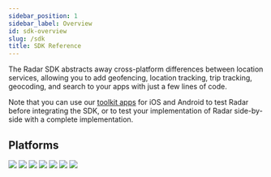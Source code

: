 ```yaml
---
sidebar_position: 1
sidebar_label: Overview
id: sdk-overview
slug: /sdk
title: SDK Reference
---
```



The Radar SDK abstracts away cross-platform differences between location services, allowing you to add geofencing, location tracking, trip tracking, geocoding, and search to your apps with just a few lines of code.

Note that you can use our [toolkit apps](/toolkit) for iOS and Android to test Radar before integrating the SDK, or to test your implementation of Radar side-by-side with a complete implementation.

## Platforms

<div className="deck">
  <LinkCard linkTo="/sdk/ios">
    <TileCard title="iOS">
      <img className="logo sdk-logo" src="https://images.ctfassets.net/f2vbu16fzuly/5nxMfOV1AEV42ukkHiNEqY/005508c8f85c145079d37634b937daa0/sdk-ios.png"/>
    </TileCard>
  </LinkCard>
  <LinkCard linkTo="/sdk/android">
    <TileCard title="Android">
      <img className="logo sdk-logo" src="https://images.ctfassets.net/f2vbu16fzuly/1h7LIGOy91PGb9OIlJkvhq/40ab496e9cee48a3791ef4839a44add3/sdk-android.png"/>
    </TileCard>
  </LinkCard>
  <LinkCard linkTo="/sdk/react-native">
    <TileCard title="React Native">
      <img className="logo sdk-logo" src="https://images.ctfassets.net/f2vbu16fzuly/qbwztcZOOUmwmTPXcCmX4/e98763cecf860e99db6396ddc663645a/sdk-react-native.png"/>
    </TileCard>
  </LinkCard>
  <LinkCard linkTo="/sdk/web">
    <TileCard title="Web">
      <img className="logo sdk-logo" src="https://images.ctfassets.net/f2vbu16fzuly/1MR4TnCTsc6CraImsULmb7/943ff0729468bfdf803bb044cdb31322/sdk-web.png"/>
      </TileCard>
  </LinkCard>
  <LinkCard linkTo="/sdk/cordova">
    <TileCard title="Cordova">
      <img className="logo sdk-logo" src="https://images.ctfassets.net/f2vbu16fzuly/2OrYoemP0eAsp7EtiO11tY/85d43c98638e48e682283c15e4320621/sdk-cordova.png"/>
    </TileCard>
  </LinkCard>
  <LinkCard linkTo="/sdk/capacitor">
    <TileCard title="Capacitor">
      <img className="logo sdk-logo" src="https://images.ctfassets.net/f2vbu16fzuly/3mdbgE2n1kOqPU0IYSstD9/29a131d4bbaa1f332191043a733492d0/sdk-capacitor.png"/>
    </TileCard>
  </LinkCard>
  <LinkCard linkTo="/sdk/flutter">
    <TileCard title="Flutter">
      <img className="logo sdk-logo" src="https://images.ctfassets.net/f2vbu16fzuly/2ksvV5vl7uIFnuamcsMeSR/d3d3aa4864badc74942be3bbaca20b42/sdk-flutter.png"/>
    </TileCard>
  </LinkCard>
</div>
